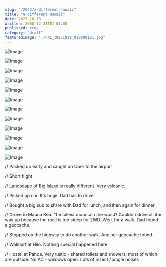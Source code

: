 ```yaml
---
slug: "/2023/a-different-hawaii"
title: "A different Hawaii"
date: 2023-10-18
written: 2000-12-31T01:04:00
published: true
category: "draft"
featuredImage: "./PXL_20231019_010008181.jpg"
---
```


![Image](PXL_20231019_005606893_IS_DIFFERENT.jpg)

![Image](PXL_20231019_010008181.jpg)

![Image](PXL_20231019_010521294.jpg)

![Image](PXL_20231019_010603880.jpg)

![Image](PXL_20231019_010717679.jpg)

![Image](PXL_20231019_010842892.jpg)

![Image](PXL_20231019_010825572.jpg)

![Image](PXL_20231019_013445203.jpg)

![Image](PXL_20231019_020614909.jpg)

![Image](PXL_20231019_020657264.jpg)

![Image](PXL_20231019_020814576.jpg)

![Image](PXL_20231019_050820297.jpg)

// Packed up early and caught an Uber to the airport

// Short flight

// Landscape of Big Island is really different. Very volcanic.

// Picked up car. It's huge. Dad has to drive.

// Bought a big sub to share with Dad for lunch, and then again for dinner

// Drove to Mauna Kea. The tallest mountain the world? Couldn't drive all the way up because the road is too steep for 2WD. Went for a walk. Dad found a geocache.

// Stopped on the highway to do another walk. Another geocache found.

// Walmart at Hilo. Nothing special happened here

// Hostel at Pahoa. Very rustic - shared toilets and showers, most of which are outside. No AC - windows open. Lots of insect / jungle noises
